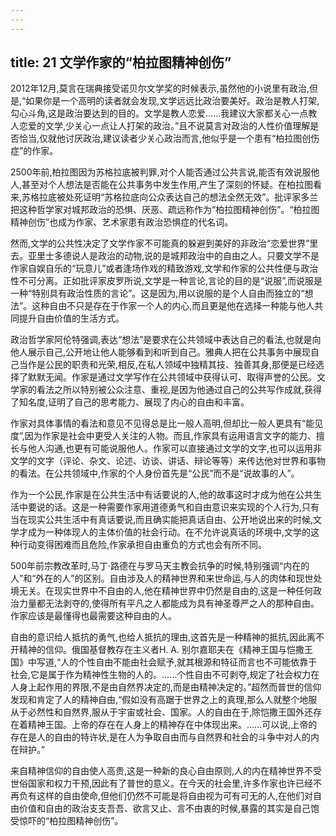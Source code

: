 ```yaml
---
---
---
```

title: 21 文学作家的“柏拉图精神创伤”
---



2012年12月,莫言在瑞典接受诺贝尔文学奖的时候表示,虽然他的小说里有政治,但是,“如果你是一个高明的读者就会发现,文学远远比政治要美好。政治是教人打架,勾心斗角,这是政治要达到的目的。文学是教人恋爱……我建议大家都关心一点教人恋爱的文学,少关心一点让人打架的政治。”且不说莫言对政治的人性价值理解是否恰当,仅就他讨厌政治,建议读者少关心政治而言,他似乎是一个患有“柏拉图创伤症”的作家。

2500年前,柏拉图因为苏格拉底被判罪,对个人能否通过公共言说,能否有效说服他人,甚至对个人想法是否能在公共事务中发生作用,产生了深刻的怀疑。在柏拉图看来,苏格拉底被处死证明“苏格拉底向公众表达自己的想法全然无效”。批评家多兰把这种哲学家对城邦政治的恐惧、厌恶、疏远称作为“柏拉图精神创伤”。“柏拉图精神创伤”也成为作家、艺术家患有政治恐惧症的代名词。

然而,文学的公共性决定了文学作家不可能真的躲避到美好的非政治“恋爱世界”里去。亚里士多德说人是政治的动物,说的是城邦政治中的自由之人。只要文学不是作家自娱自乐的“玩意儿”或者逢场作戏的精致游戏,文学和作家的公共性便与政治性不可分离。正如批评家皮罗所说,文学是一种言论,言论的目的是“说服”,而说服是一种“特别具有政治性质的言论”。这是因为,用以说服的是个人自由而独立的“想法”。这种自由不只是存在于作家一个人的内心,而且更是他在选择一种能与他人共同提升自由价值的生活方式。

政治哲学家阿伦特强调,表达“想法”是要求在公共领域中表达自己的看法,也就是向他人展示自己,公开地让他人能够看到和听到自己。雅典人把在公共事务中展现自己当作是公民的职责和光荣,相反,在私人领域中独精其技、独善其身,那便是已经选择了默默无闻。作家是通过文学写作在公共领域中获得认可、取得声誉的公民。文学家的看法之所以特别被公众注意、重视,是因为他通过自己的公共写作成就,获得了知名度,证明了自己的思考能力、展现了内心的自由和丰富。

作家对具体事情的看法和意见不见得总是比一般人高明,但却比一般人更具有“能见度”,因为作家是社会中更受人关注的人物。而且,作家具有运用语言文字的能力、擅长与他人沟通,也更有可能说服他人。作家可以直接通过文学的文字,也可以运用非文学的文字（评论、杂文、论述、访谈、讲话、辩论等等）来传达他对世界和事物的看法。在公共领域中,作家的个人身份首先是“公民”而不是“说故事的人”。

作为一个公民,作家是在公共生活中有话要说的人,他的故事这时才成为他在公共生活中要说的话。这是一种需要作家用道德勇气和自由意识来实现的个人行为,只有当在现实公共生活中有真话要说,而且确实能把真话自由、公开地说出来的时候,文学才成为一种体现人的主体价值的社会行动。在不允许说真话的环境中,文学的这种行动变得困难而且危险,作家承担自由重负的方式也会有所不同。

500年前宗教改革时,马丁·路德在与罗马天主教会抗争的时候,特别强调“内在的人”和“外在的人”的区别。自由涉及人的精神世界和来世命运,与人的肉体和现世处境无关。在现实世界中不自由的人,他在精神世界中仍然是自由的,这是一种任何政治力量都无法剥夺的,使得所有平凡之人都能成为具有神圣尊严之人的那种自由。作家应该是最懂得也最需要这种自由的人。

自由的意识给人抵抗的勇气,也给人抵抗的理由,这首先是一种精神的抵抗,因此离不开精神的信仰。俄国基督教存在主义者H. A. 别尔嘉耶夫在《精神王国与恺撒王国》中写道,“人的个性自由不能由社会赋予,就其根源和特征而言也不可能依靠于社会,它是属于作为精神性生物的人的。……个性自由不可剥夺,规定了社会权力在人身上起作用的界限,不是由自然界决定的,而是由精神决定的。”超然而普世的信仰发现和肯定了人的精神自由,“假如没有高踞于世界之上的真理,那么人就整个地服从于必然性和自然界,服从于宇宙或社会、国家。人的自由在于,除恺撒王国外还存在着精神王国。上帝的存在在人身上的精神存在中体现出来。……可以说,上帝的存在是人的自由的特许状,是在人为争取自由而与自然界和社会的斗争中对人的内在辩护。”

来自精神信仰的自由使人高贵,这是一种新的良心自由原则,人的内在精神世界不受世俗国家和权力干预,因此有了普世的意义。在今天的社会里,许多作家也许已经不再负有这样的自由使命,但他们仍然不可能是将自由视为可有可无的人,在他们对自由价值和自由的政治支支吾吾、欲言又止、言不由衷的时候,暴露的其实是自己饱受惊吓的“柏拉图精神创伤”。